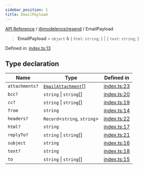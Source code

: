 ```yaml
---
sidebar_position: 1
title: EmailPayload
---
```


[API Reference](/api-reference/@modelence/resend/type-aliases/../../../index) / [@modelence/resend](/api-reference/@modelence/resend/type-aliases/../index) / EmailPayload

> **EmailPayload** = `object` & \{ `html`: `string`; \} \| \{ `text`: `string`; \}

Defined in: [index.ts:13](https://github.com/modelence/modelence/blob/2f1df56b3cc9110e2382a3eeaeda390e4768d689/packages/resend/src/index.ts#L13)

## Type declaration

| Name | Type | Defined in |
| ------ | ------ | ------ |
| `attachments?` | [`EmailAttachment`](/api-reference/@modelence/resend/type-aliases/EmailAttachment)[] | [index.ts:23](https://github.com/modelence/modelence/blob/2f1df56b3cc9110e2382a3eeaeda390e4768d689/packages/resend/src/index.ts#L23) |
| `bcc?` | `string` \| `string`[] | [index.ts:20](https://github.com/modelence/modelence/blob/2f1df56b3cc9110e2382a3eeaeda390e4768d689/packages/resend/src/index.ts#L20) |
| `cc?` | `string` \| `string`[] | [index.ts:19](https://github.com/modelence/modelence/blob/2f1df56b3cc9110e2382a3eeaeda390e4768d689/packages/resend/src/index.ts#L19) |
| `from` | `string` | [index.ts:14](https://github.com/modelence/modelence/blob/2f1df56b3cc9110e2382a3eeaeda390e4768d689/packages/resend/src/index.ts#L14) |
| `headers?` | `Record`\<`string`, `string`\> | [index.ts:22](https://github.com/modelence/modelence/blob/2f1df56b3cc9110e2382a3eeaeda390e4768d689/packages/resend/src/index.ts#L22) |
| `html?` | `string` | [index.ts:17](https://github.com/modelence/modelence/blob/2f1df56b3cc9110e2382a3eeaeda390e4768d689/packages/resend/src/index.ts#L17) |
| `replyTo?` | `string` \| `string`[] | [index.ts:21](https://github.com/modelence/modelence/blob/2f1df56b3cc9110e2382a3eeaeda390e4768d689/packages/resend/src/index.ts#L21) |
| `subject` | `string` | [index.ts:16](https://github.com/modelence/modelence/blob/2f1df56b3cc9110e2382a3eeaeda390e4768d689/packages/resend/src/index.ts#L16) |
| `text?` | `string` | [index.ts:18](https://github.com/modelence/modelence/blob/2f1df56b3cc9110e2382a3eeaeda390e4768d689/packages/resend/src/index.ts#L18) |
| `to` | `string` \| `string`[] | [index.ts:15](https://github.com/modelence/modelence/blob/2f1df56b3cc9110e2382a3eeaeda390e4768d689/packages/resend/src/index.ts#L15) |
